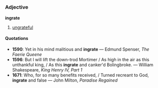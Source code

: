 =={{en}}==
===Adjective===
'''ingrate'''
# [[ungrateful]]
====Quotations====
*'''1590''': Yet in his mind malitious and '''ingrate''' &mdash; Edmund Spenser, ''The Faerie Queene''
*'''1596''': But I will lift the down-trod Mortimer / As high in the air as this unthankful king, / As this '''ingrate''' and canker'd Bolingbroke. &mdash; William Shakespeare, ''King Henry IV, Part 1''
*'''1671''': Who, for so many benefits received, /  Turned recreant to God, '''ingrate''' and false &mdash; John Milton, ''Paradise Regained''